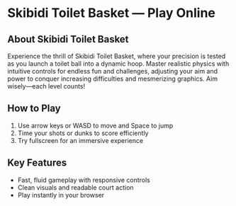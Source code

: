 # Skibidi Toilet Basket — Play Online

## About Skibidi Toilet Basket

Experience the thrill of Skibidi Toilet Basket, where your precision is tested as you launch a toilet ball into a dynamic hoop. Master realistic physics with intuitive controls for endless fun and challenges, adjusting your aim and power to conquer increasing difficulties and mesmerizing graphics. Aim wisely—each level counts!

## How to Play

1. Use arrow keys or WASD to move and Space to jump
2. Time your shots or dunks to score efficiently
3. Try fullscreen for an immersive experience

## Key Features

- Fast, fluid gameplay with responsive controls
- Clean visuals and readable court action
- Play instantly in your browser
